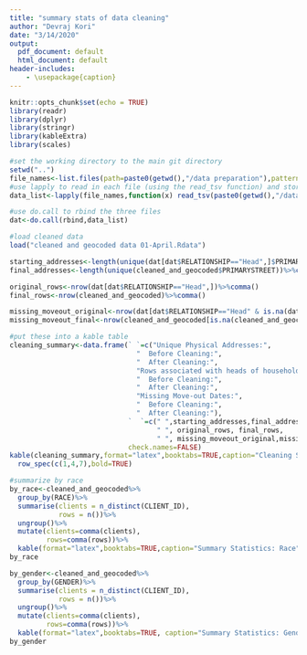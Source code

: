 ```yaml
---
title: "summary stats of data cleaning"
author: "Devraj Kori"
date: "3/14/2020"
output:
  pdf_document: default
  html_document: default
header-includes:
    - \usepackage{caption}
---
```

\captionsetup[table]{labelformat=empty}


```r
knitr::opts_chunk$set(echo = TRUE)
library(readr)
library(dplyr)
library(stringr)
library(kableExtra)
library(scales)
```


```r
#set the working directory to the main git directory
setwd("..")
file_names<-list.files(path=paste0(getwd(),"/data preparation"),pattern="*.txt")
#use lapply to read in each file (using the read_tsv function) and store them in a list
data_list<-lapply(file_names,function(x) read_tsv(paste0(getwd(),"/data preparation/",x)))

#use do.call to rbind the three files
dat<-do.call(rbind,data_list)

#load cleaned data
load("cleaned and geocoded data 01-April.Rdata")
```


```r
starting_addresses<-length(unique(dat[dat$RELATIONSHIP=="Head",]$PRIMARYSTREET))%>%comma()
final_addresses<-length(unique(cleaned_and_geocoded$PRIMARYSTREET))%>%comma()

original_rows<-nrow(dat[dat$RELATIONSHIP=="Head",])%>%comma()
final_rows<-nrow(cleaned_and_geocoded)%>%comma()

missing_moveout_original<-nrow(dat[dat$RELATIONSHIP=="Head" & is.na(dat$MOVEOUTDATE),])%>%comma()
missing_moveout_final<-nrow(cleaned_and_geocoded[is.na(cleaned_and_geocoded$MOVEOUTDATE),])%>%comma()

#put these into a kable table
cleaning_summary<-data.frame(` `=c("Unique Physical Addresses:",
                               "  Before Cleaning:",
                               "  After Cleaning:",
                               "Rows associated with heads of household:",
                               "  Before Cleaning:",
                               "  After Cleaning:",
                               "Missing Move-out Dates:",
                               "  Before Cleaning:",
                               "  After Cleaning:"),
                             `  `=c(" ",starting_addresses,final_addresses,
                                    " ", original_rows, final_rows,
                                    " ", missing_moveout_original,missing_moveout_final),
                             check.names=FALSE)
kable(cleaning_summary,format="latex",booktabs=TRUE,caption="Cleaning Summary Statistics")%>%
  row_spec(c(1,4,7),bold=TRUE)
```


```r
#summarize by race
by_race<-cleaned_and_geocoded%>%
  group_by(RACE)%>%
  summarise(clients = n_distinct(CLIENT_ID),
            rows = n())%>%
  ungroup()%>%
  mutate(clients=comma(clients),
         rows=comma(rows))%>%
  kable(format="latex",booktabs=TRUE,caption="Summary Statistics: Race")
by_race

```

```r

by_gender<-cleaned_and_geocoded%>%
  group_by(GENDER)%>%
  summarise(clients = n_distinct(CLIENT_ID),
            rows = n())%>%
  ungroup()%>%
  mutate(clients=comma(clients),
         rows=comma(rows))%>%
  kable(format="latex",booktabs=TRUE, caption="Summary Statistics: Gender")
by_gender
```